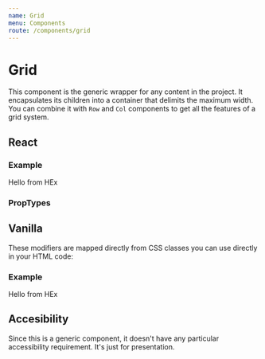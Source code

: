 ```yaml
---
name: Grid
menu: Components
route: /components/grid
---
```



# Grid

This component is the generic wrapper for any content in the project. It encapsulates its children
into a container that delimits the maximum width. You can combine it with `Row` and `Col` components
to get all the features of a grid system.

## React

### Example

<Playground>
  <Grid size="small">
    Hello from HEx
  </Grid>
</Playground>

### PropTypes

<PropsTable of={Grid} />

## Vanilla

These modifiers are mapped directly from CSS classes you can use directly in your HTML code:

### Example

<Playground>
  <div class="container container-small">
    Hello from HEx
  </div>
</Playground>

## Accesibility

Since this is a generic component, it doesn't have any particular accessibility requirement.
It's just for presentation.
